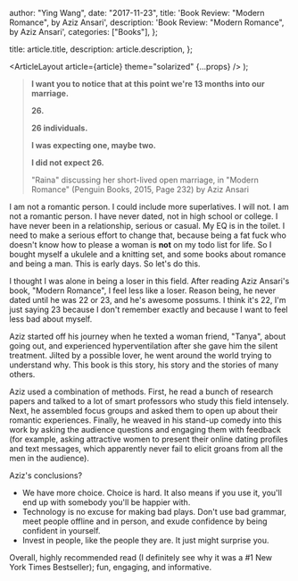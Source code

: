 
  author: "Ying Wang",
  date: "2017-11-23",
  title: 'Book Review: "Modern Romance", by Aziz Ansari',
  description: 'Book Review: "Modern Romance", by Aziz Ansari',
  categories: ["Books"],
};

  title: article.title,
  description: article.description,
};

  <ArticleLayout article={article} theme="solarized" {...props} />
);

> **I want you to notice that at this point we're 13 months into our marriage.**
>
> **26.**
>
> **26 individuals.**
>
> **I was expecting one, maybe two.**
>
> **I did not expect 26.**
>
> "Raina" discussing her short-lived open marriage, in "Modern Romance" (Penguin
> Books, 2015, Page 232) by Aziz Ansari

I am not a romantic person. I could include more superlatives. I will not. I am
not a romantic person. I have never dated, not in high school or college. I have
never been in a relationship, serious or casual. My EQ is in the toilet. I need
to make a serious effort to change that, because being a fat fuck who doesn't
know how to please a woman is **not** on my todo list for life. So I bought
myself a ukulele and a knitting set, and some books about romance and being a
man. This is early days. So let's do this.

I thought I was alone in being a loser in this field. After reading Aziz
Ansari's book, "Modern Romance", I feel less like a loser. Reason being, he
never dated until he was 22 or 23, and he's awesome possums. I think it's 22,
I'm just saying 23 because I don't remember exactly and because I want to feel
less bad about myself.

Aziz started off his journey when he texted a woman friend, "Tanya", about going
out, and experienced hyperventilation after she gave him the silent treatment.
Jilted by a possible lover, he went around the world trying to understand why.
This book is this story, his story and the stories of many others.

Aziz used a combination of methods. First, he read a bunch of research papers
and talked to a lot of smart professors who study this field intensely. Next, he
assembled focus groups and asked them to open up about their romantic
experiences. Finally, he weaved in his stand-up comedy into this work by asking
the audience questions and engaging them with feedback (for example, asking
attractive women to present their online dating profiles and text messages,
which apparently never fail to elicit groans from all the men in the audience).

Aziz's conclusions?

- We have more choice. Choice is hard. It also means if you use it, you'll end
  up with somebody you'll be happier with.
- Technology is no excuse for making bad plays. Don't use bad grammar, meet
  people offline and in person, and exude confidence by being confident in
  yourself.
- Invest in people, like the people they are. It just might surprise you.

Overall, highly recommended read (I definitely see why it was a #1 New York
Times Bestseller); fun, engaging, and informative.
